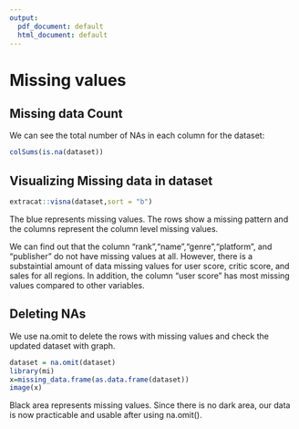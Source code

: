 ```yaml
---
output:
  pdf_document: default
  html_document: default
---
```

# Missing values

## Missing data Count
We can see the total number of NAs in each column for the dataset:
```r
colSums(is.na(dataset))
```

## Visualizing Missing data in dataset
```r
extracat::visna(dataset,sort = "b")
```

The blue represents missing values. The rows show a missing pattern and the columns represent the column level missing values. 

We can find out that the column "rank","name","genre","platform", and "publisher" do not have missing values at all. However, there is a substaintial amount of data missing values for user score, critic score, and sales for all regions. In addition, the column "user score" has most missing values compared to other variables. 

## Deleting NAs

We use na.omit to delete the rows with missing values and check the updated dataset with graph.

```r
dataset = na.omit(dataset)
library(mi)
x=missing_data.frame(as.data.frame(dataset))
image(x)
```

Black area represents missing values. Since there is no dark area, our data is now practicable and usable after using na.omit().
